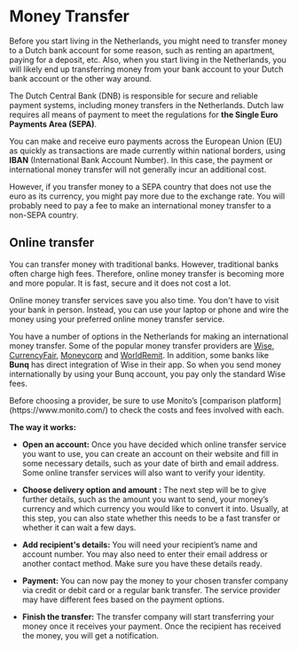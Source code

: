 # Money Transfer 
Before you start living in the Netherlands, you might need to transfer money to a Dutch bank account for some reason, such as renting an apartment, paying for a deposit, etc. Also, when you start living in the Netherlands, you will likely end up transferring money from your bank account to your Dutch bank account or the other way around. 

The Dutch Central Bank (DNB) is responsible for secure and reliable payment systems, including money transfers in the Netherlands. Dutch law requires all means of payment to meet the regulations for **the Single Euro Payments Area (SEPA)**.

You can make and receive euro payments across the European Union (EU) as quickly as transactions are made currently within national borders, using **IBAN** (International Bank Account Number). In this case, the payment or international money transfer will not generally incur an additional cost. 

However, if you transfer money to a SEPA country that does not use the euro as its currency, you might pay more due to the exchange rate. You will probably need to pay a fee to make an international money transfer to a non-SEPA country. 

## Online transfer
You can transfer money with traditional banks. However, traditional banks often charge high fees. Therefore, online money transfer is becoming more and more popular. It is fast, secure and it does not cost a lot. 

Online money transfer services save you also time. You don't have to visit your bank in person. Instead, you can use your laptop or phone and wire the money using your preferred online money transfer service. 

You have a number of options in the Netherlands for making an international money transfer. Some of the popular money transfer providers are [Wise](https://wise.com/), [CurrencyFair](https://www.currencyfair.com/expatica-10?clickID=S2n1a7UVrxyIW0UzQ6xwoywVUkGRtZSVEXlI1o0&irgwc=1&utm_medium=affiliates&utm_campaign=10%20Free%20Transfers%20%E2%80%93%20Expatica&utm_source=Expatica%20International&utm_content=&channel=&partnerid=2014359&partnername=Expatica%20International&subid=10%20Free%20Transfers%20%E2%80%93%20Expatica), [Moneycorp](https://www.moneycorp.com/en-gb/campaigns/partners/propertyoverseas/) and [WorldRemit](https://www.worldremit.com/en/gb?awc=5877_1645438275_dc914b4cfe4fd7ce9efb7d1f14402a7a&utm_medium=affiliates&utm_source=afiliatewindow_uk&utm_campaign=activation&utm_content=0&utm_term=666995). In addition, some banks like **Bunq** has direct integration of Wise in their app. So when you send money internationally by using your Bunq account, you pay only the standard Wise fees. 

<Callout>
  Before choosing a provider, be sure to use Monito’s [comparison platform](https://www.monito.com/) to check the costs and fees involved with each.
</Callout>

**The way it works:**

- **Open an account:** Once you have decided which online transfer service you want to use, you can create an account on their website and fill in some necessary details, such as your date of birth and email address. Some online transfer services will also want to verify your identity.

- **Choose delivery option and amount :** The next step will be to give further details, such as the amount you want to send, your money’s currency and which currency you would like to convert it into. Usually, at this step, you can also state whether this needs to be a fast transfer or whether it can wait a few days.

- **Add recipient's details:** You will need your recipient’s name and account number. You may also need to enter their email address or another contact method. Make sure you have these details ready.

- **Payment:** You can now pay the money to your chosen transfer company via credit or debit card or a regular bank transfer. The service provider may have different fees based on the payment options.

- **Finish the transfer:** The transfer company will start transferring your money once it receives your payment. Once the recipient has received the money, you will get a notification.
